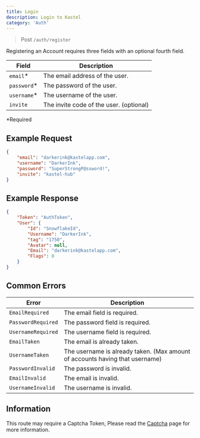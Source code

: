 ```yaml
---
title: Login
description: Login to Kastel
category: 'Auth'
---
```


>Post `/auth/register`

Registering an Account requires three fields with an optional fourth field.

| Field       | Description                             |
| ----------- | --------------------------------------- |
| `email`*    | The email address of the user.          |
| `password`* | The password of the user.               |
| `username`* | The username of the user.               |
| `invite`    | The invite code of the user. (optional) |

*Required


## Example Request

```json
{
    "email": "darkerink@kastelapp.com",
    "username": "DarkerInk",
    "password": "SuperStrongP@ssword!",
    "invite": "kastel-hub"
}
```

## Example Response

```json
{
    "Token": "AuthToken",
    "User": {
        "Id": "SnowflakeId",
        "Username": "DarkerInk",
        "tag": "1750",
        "Avatar": null,
        "Email": "darkerink@kastelapp.com",
        "Flags": 0
    }
}
```

## Common Errors

| Error              | Description                                                                  |
| ------------------ | ---------------------------------------------------------------------------- |
| `EmailRequired`    | The email field is required.                                                 |
| `PasswordRequired` | The password field is required.                                              |
| `UsernameRequired` | The username field is required.                                              |
| `EmailTaken`       | The email is already taken.                                                  |
| `UsernameTaken`    | The username is already taken. (Max amount of accounts having that username) |
| `PasswordInvalid`  | The password is invalid.                                                     |
| `EmailInvalid`     | The email is invalid.                                                        |
| `UsernameInvalid`  | The username is invalid.                                                     |

## Information

This route may require a Captcha Token, Please read the [Captcha](/developers/captcha) page for more information.